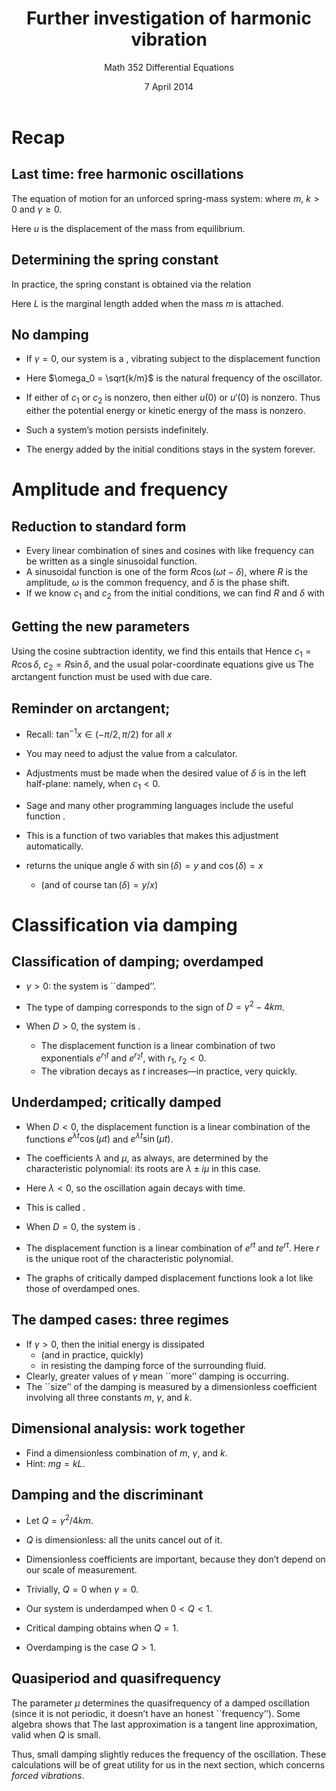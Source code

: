 % Further investigation of harmonic vibration
% Math 352 Differential Equations
% 7 April 2014

# Recap

## Last time: free harmonic oscillations

The equation of motion for an unforced spring-mass system:
\begin{equation*}
    mu'' + \gamma u' + k u = 0,
\end{equation*}
where $m$, $k > 0$ and $\gamma \geq 0$.

Here $u$ is the displacement of the mass from equilibrium.

## Determining the spring constant

In practice, the spring constant is obtained via the relation
\begin{equation*}
mg = kL.
\end{equation*}

Here $L$ is the marginal length added when the mass $m$ is attached.

## No damping

- If $\gamma = 0$, our system is a \emph{simple harmonic oscillator}, 
vibrating subject to the displacement function
\begin{equation*}
    u = c_1 \cos{(\omega_0 t)} + c_2 \sin{(\omega_0 t)}.
\end{equation*}
- Here $\omega_0 = \sqrt{k/m}$ is the natural frequency of the oscillator.

- If either of $c_1$ or $c_2$ is nonzero, then either $u(0)$ or $u'(0)$ is 
nonzero. Thus either the potential energy or kinetic energy of the mass is 
nonzero.
- Such a system's motion persists indefinitely. 
- The energy added by the initial conditions stays in the system forever.

# Amplitude and frequency

## Reduction to standard form

- Every linear combination of sines and cosines with like frequency can be 
written as a single sinusoidal function.
- A sinusoidal function is one of the 
form
$R \cos{(\omega t - \delta)}$,
where $R$ is the amplitude, $\omega$ is the common frequency, and $\delta$ 
is the phase shift.
- If we know $c_1$ and $c_2$ from the initial conditions, 
we can find $R$ and $\delta$ with 
\begin{equation*}
    c_1 \cos{(\omega_0 t)} + c_2 \sin{(\omega_0 t)} = R \cos{(\omega_0 t - \delta)}.
\end{equation*}

## Getting the new parameters

Using the cosine subtraction identity, we find this entails that
\begin{equation*}
    c_1 \cos{(\omega_0 t)} + c_2 \sin{(\omega_0 t)} = R \cos{\delta} \cos{(\omega_0 t)} + R \sin{\delta} \sin{(\omega_0 t)}.
\end{equation*}
Hence $c_1 = R \cos{\delta}$, $c_2 = R \sin{\delta}$, and the usual polar-coordinate equations give us
\begin{equation*}
    R = \sqrt{c_1^2 + c_2^2}, \quad \tan{\delta} = c_2/c_1.
\end{equation*}
The arctangent function must be used with due care.

## Reminder on arctangent; \texttt{atan2}

- Recall: $\tan^{-1} x \in (-\pi/2, \pi/2)$ for all $x$
- You may need to adjust the value from a calculator. 
- Adjustments must be made when the desired value of $\delta$ is in the left 
half-plane: namely, when $c_1 < 0$.

- Sage and many other programming languages include the useful
function \texttt{atan2}. 
- This is a function of two variables that makes this adjustment 
automatically.

- \texttt{atan2(y, x)} returns the unique angle $\delta$ with
$\sin(\delta) = y$ and $\cos(\delta) = x$ 
    - (and of course $\tan(\delta) = y/x$)

# Classification via damping

## Classification of damping; overdamped

- $\gamma > 0$: the system is ``damped''. 
- The type of damping corresponds to the sign of $D = \gamma^2 - 4km$.

- When $D > 0$, the system is \emph{overdamped}.
    - The displacement function is a linear combination of two exponentials 
    $e^{r_1 t}$ and $e^{r_2 t}$, with $r_1$, $r_2 < 0$. 
    - The vibration decays as $t$ increases---in practice, very quickly.

## Underdamped; critically damped

- When $D < 0$, the displacement function is a linear combination of the 
functions $e^{\lambda t} \cos{(\mu t)}$ and $e^{\lambda t} \sin{(\mu t)}$.
- The coefficients $\lambda$ and $\mu$, as always, are determined by the
characteristic polynomial: its roots are $\lambda \pm i \mu$ in this case.
- Here $\lambda < 0$, so the oscillation again decays with time.
- This is called \emph{underdamped}.

- When $D = 0$, the system is \emph{critically damped}. 
- The displacement function is a linear combination of $e^{r t}$ and 
$te^{rt}$. Here $r$ is the unique root of the characteristic polynomial. 
- The graphs of critically 
damped displacement functions look a lot like those of overdamped ones.

## The damped cases: three regimes

- If $\gamma > 0$, then the initial energy is dissipated 
    - (and in practice, quickly) 
    - in resisting the damping force of the surrounding fluid. 
- Clearly, greater values of $\gamma$ mean ``more'' damping is occurring. 
- The ``size'' of the damping is measured by a dimensionless coefficient involving all three constants $m$, $\gamma$, and $k$.

## Dimensional analysis: work together

- Find a dimensionless combination of $m$, $\gamma$, and $k$.
- Hint: $mg = kL$.

## Damping and the discriminant

- Let $Q = \gamma^2 / 4km$. 
- $Q$ is dimensionless: all the units cancel out of it. 
- Dimensionless coefficients are important, because they don't depend on our scale of measurement. 

- Trivially, $Q = 0$ when $\gamma = 0$.
- Our system is underdamped when $0 < Q < 1$.
- Critical damping obtains when $Q = 1$.
- Overdamping is the case $Q > 1$.

## Quasiperiod and quasifrequency

The parameter $\mu$ determines the quasifrequency of a damped oscillation (since it is not periodic, it doesn't have an honest ``frequency''). Some algebra shows that
\begin{equation*}
    \frac{\mu}{\omega_0} = \frac{\sqrt{4km - \gamma^2}}{2m \sqrt{k/m}} = \left( 1 - Q \right)^{1/2} \approx 1 - \frac{Q}{2}.
\end{equation*}
The last approximation is a tangent line approximation, valid 
when $Q$ is small.

Thus, small damping slightly reduces the frequency of the oscillation.
These calculations will be of great utility for us in the next section, which concerns *forced vibrations*.
